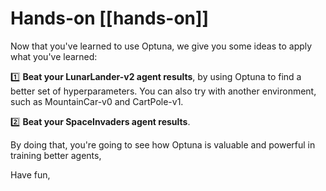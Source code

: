 # Hands-on [[hands-on]]

Now that you've learned to use Optuna, we give you some ideas to apply what you've learned:

1️⃣ **Beat your LunarLander-v2 agent results**, by using Optuna to find a better set of hyperparameters. You can also try with another environment, such as MountainCar-v0 and CartPole-v1.

2️⃣ **Beat your SpaceInvaders agent results**.

By doing that, you're going to see how Optuna is valuable and powerful in training better agents,

Have fun,
